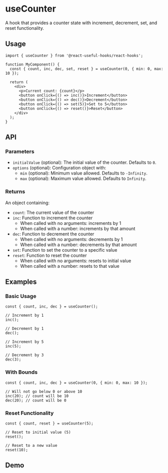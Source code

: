 # useCounter

A hook that provides a counter state with increment, decrement, set, and reset functionality.

## Usage

```tsx
import { useCounter } from '@react-useful-hooks/react-hooks';

function MyComponent() {
  const { count, inc, dec, set, reset } = useCounter(0, { min: 0, max: 10 });

  return (
    <div>
      <p>Current count: {count}</p>
      <button onClick={() => inc()}>Increment</button>
      <button onClick={() => dec()}>Decrement</button>
      <button onClick={() => set(5)}>Set to 5</button>
      <button onClick={() => reset()}>Reset</button>
    </div>
  );
}
```

## API

### Parameters

- `initialValue` (optional): The initial value of the counter. Defaults to `0`.
- `options` (optional): Configuration object with:
  - `min` (optional): Minimum value allowed. Defaults to `-Infinity`.
  - `max` (optional): Maximum value allowed. Defaults to `Infinity`.

### Returns

An object containing:
- `count`: The current value of the counter
- `inc`: Function to increment the counter
  - When called with no arguments: increments by 1
  - When called with a number: increments by that amount
- `dec`: Function to decrement the counter
  - When called with no arguments: decrements by 1
  - When called with a number: decrements by that amount
- `set`: Function to set the counter to a specific value
- `reset`: Function to reset the counter
  - When called with no arguments: resets to initial value
  - When called with a number: resets to that value

## Examples

### Basic Usage

```tsx
const { count, inc, dec } = useCounter();

// Increment by 1
inc();

// Decrement by 1
dec();

// Increment by 5
inc(5);

// Decrement by 3
dec(3);
```

### With Bounds

```tsx
const { count, inc, dec } = useCounter(0, { min: 0, max: 10 });

// Will not go below 0 or above 10
inc(20); // count will be 10
dec(20); // count will be 0
```

### Reset Functionality

```tsx
const { count, reset } = useCounter(5);

// Reset to initial value (5)
reset();

// Reset to a new value
reset(10);
```

## Demo

<CounterDemo /> 